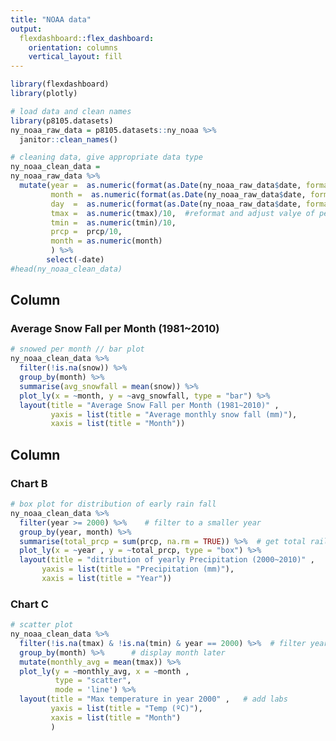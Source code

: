 ```yaml
---
title: "NOAA data"
output: 
  flexdashboard::flex_dashboard:
    orientation: columns
    vertical_layout: fill
---
```


```r
library(flexdashboard)
library(plotly)
```

```r
# load data and clean names 
library(p8105.datasets)
ny_noaa_raw_data = p8105.datasets::ny_noaa %>% 
  janitor::clean_names()
```
```r
# cleaning data, give appropriate data type 
ny_noaa_clean_data = 
ny_noaa_raw_data %>%
  mutate(year =  as.numeric(format(as.Date(ny_noaa_raw_data$date, format = "%d/%m/%Y"), "%Y")),   #reformat year month and day
         month =  as.numeric(format(as.Date(ny_noaa_raw_data$date, format = "%d/%m/%Y"), "%m")),
         day  =  as.numeric(format(as.Date(ny_noaa_raw_data$date, format = "%d/%m/%Y"), "%d")), 
         tmax =  as.numeric(tmax)/10,  #reformat and adjust valye of perciptation and min/max temp
         tmin =  as.numeric(tmin)/10,
         prcp =  prcp/10, 
         month = as.numeric(month)
         ) %>% 
        select(-date)
#head(ny_noaa_clean_data)
```




Column {data-width=650}
-----------------------------------------------------------------------

### Average Snow Fall per Month (1981~2010)

```r
# snowed per month // bar plot
ny_noaa_clean_data %>% 
  filter(!is.na(snow)) %>% 
  group_by(month) %>% 
  summarise(avg_snowfall = mean(snow)) %>%
  plot_ly(x = ~month, y = ~avg_snowfall, type = "bar") %>% 
  layout(title = "Average Snow Fall per Month (1981~2010)" , 
         yaxis = list(title = "Average monthly snow fall (mm)"), 
         xaxis = list(title = "Month"))

```

Column {data-width=350}
-----------------------------------------------------------------------

### Chart B

```r
# box plot for distribution of early rain fall 
ny_noaa_clean_data %>% 
  filter(year >= 2000) %>%    # filter to a smaller year 
  group_by(year, month) %>% 
  summarise(total_prcp = sum(prcp, na.rm = TRUE)) %>%  # get total railfall
  plot_ly(x = ~year , y = ~total_prcp, type = "box") %>% 
  layout(title = "ditribution of yearly Precipitation (2000~2010)" , 
       yaxis = list(title = "Precipitation (mm)"), 
       xaxis = list(title = "Year"))  
 ```

### Chart C

```r
# scatter plot 
ny_noaa_clean_data %>% 
  filter(!is.na(tmax) & !is.na(tmin) & year == 2000) %>%  # filter years so dataset not too big 
  group_by(month) %>%      # display month later 
  mutate(monthly_avg = mean(tmax)) %>% 
  plot_ly(y = ~monthly_avg, x = ~month ,
          type = "scatter", 
          mode = 'line') %>% 
  layout(title = "Max temperature in year 2000" ,   # add labs 
         yaxis = list(title = "Temp (ºC)"), 
         xaxis = list(title = "Month")
         )  
  
```




